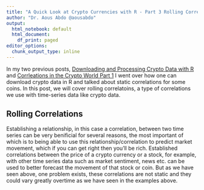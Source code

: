 ```yaml
---
title: "A Quick Look at Crypto Currencies with R - Part 3 Rolling Correlations and More!"
author: "Dr. Aous Abdo @aousabdo"
output:
  html_notebook: default
  html_document:
    df_print: paged
editor_options:
  chunk_output_type: inline
---
```


In my two previous posts, [Downloading and Processing Crypto Data with R](http://rpubs.com/aousabdo/crypto_1) and [Corrleations in the Crypto World Part 1](http://rpubs.com/aousabdo/crypto_2) I went over how one can download crypto data in R and talked about static correlations for some coins. In this post, we will cover rolling correlatoins, a type of correlations we use with time-series data like crypto data. 

## Rolling Correlations

Establishing a relationship, in this case a correlation, between two time series can be very benificial for several reasons, the most important of which is to being able to use this relationship/correlation to predict market movement, which if you can get right then you'll be rich. Established correlations between the price of a crypto currency or a stock, for example, with other time series data such as market sentiment, news etc. can be used to better forecast the movement of that stock or coin. But as we have seen above, one problem exists, these correlations are not static and they could vary greatly overtime as we have seen in the examples above. 

